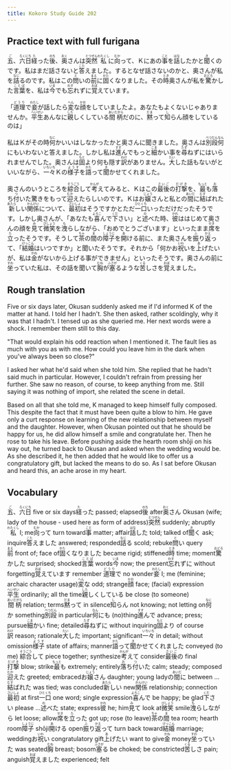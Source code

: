 ```yaml
---
title: Kokoro Study Guide 202
---
```


## Practice text with full furigana

<p>
<ruby><rb>五</rb><rt>ご</rt></ruby>、<ruby><rb>六日</rb><rt>ろくにち</rt></ruby><ruby><rb>経</rb><rt>た</rt></ruby>った<ruby><rb>後</rb><rt>のち</rt></ruby>、<ruby><rb>奥</rb><rt>おく</rt></ruby>さんは<ruby><rb>突然</rb><rt>とつぜん</rt></ruby><ruby><rb>私</rb><rt>わたくし</rt></ruby>に<ruby><rb>向</rb><rt>むか</rt></ruby>って、Ｋにあの<ruby><rb>事</rb><rt>こと</rt></ruby>を<ruby><rb>話</rb><rt>はな</rt></ruby>したかと<ruby><rb>聞</rb><rt>き</rt></ruby>くのです。私はまだ話さないと<ruby><rb>答</rb><rt>こた</rt></ruby>えました。するとなぜ話さないのかと、奥さんが私を<ruby><rb>詰</rb><rt>なじ</rt></ruby>るのです。私はこの<ruby><rb>問</rb><rt>と</rt></ruby>いの<ruby><rb>前</rb><rt>まえ</rt></ruby>に<ruby><rb>固</rb><rt>かた</rt></ruby>くなりました。その<ruby><rb>時</rb><rt>とき</rt></ruby>奥さんが私を<ruby><rb>驚</rb><rt>おどろ</rt></ruby>かした<ruby><rb>言葉</rb><rt>ことば</rt></ruby>を、私は<ruby><rb>今</rb><rt>いま</rt></ruby>でも<ruby><rb>忘</rb><rt>わす</rt></ruby>れずに<ruby><rb>覚</rb><rt>おぼ</rt></ruby>えています。
</p>

<p>
「<ruby><rb>道理</rb><rt>どうり</rt></ruby>で<ruby><rb>妾</rb><rt>わたし</rt></ruby>が話したら<ruby><rb>変</rb><rt>へん</rt></ruby>な<ruby><rb>顔</rb><rt>かお</rt></ruby>をしていましたよ。あなたもよくないじゃありませんか。<ruby><rb>平生</rb><rt>へいぜい</rt></ruby>あんなに<ruby><rb>親</rb><rt>した</rt></ruby>しくしている<ruby><rb>間柄</rb><rt>あいだがら</rt></ruby>だのに、<ruby><rb>黙</rb><rt>だま</rt></ruby>って<ruby><rb>知</rb><rt>し</rt></ruby>らん顔をしているのは」
</p>

<p>
私はＫがその時<ruby><rb>何</rb><rt>なに</rt></ruby>かいいはしなかったかと奥さんに聞きました。奥さんは<ruby><rb>別段</rb><rt>べつだん</rt></ruby><ruby><rb>何</rb><rt>なん</rt></ruby>にもいわないと答えました。しかし私は<ruby><rb>進</rb><rt>すす</rt></ruby>んでもっと<ruby><rb>細</rb><rt>こま</rt></ruby>かい事を<ruby><rb>尋</rb><rt>たず</rt></ruby>ねずにはいられませんでした。奥さんは<ruby><rb>固</rb><rt>もと</rt></ruby>より何も隠す<ruby><rb>訳</rb><rt>わけ</rt></ruby>がありません。<ruby><rb>大</rb><rt>たい</rt></ruby>した話もないがといいながら、<ruby><rb>一々</rb><rt>いちいち</rt></ruby>Ｋの<ruby><rb>様子</rb><rt>ようす</rt></ruby>を<ruby><rb>語</rb><rt>かた</rt></ruby>って<ruby><rb>聞</rb><rt>き</rt></ruby>かせてくれました。
</p>

<p>
奥さんのいうところを<ruby><rb>綜合</rb><rt>そうごう</rt></ruby>して<ruby><rb>考</rb><rt>かんが</rt></ruby>えてみると、Ｋはこの<ruby><rb>最後</rb><rt>さいご</rt></ruby>の<ruby><rb>打撃</rb><rt>だげき</rt></ruby>を、<ruby><rb>最</rb><rt>もっと</rt></ruby>も<ruby><rb>落</rb><rt>お</rt></ruby>ち<ruby><rb>付</rb><rt>つ</rt></ruby>いた驚きをもって<ruby><rb>迎</rb><rt>むか</rt></ruby>えたらしいのです。Ｋはお<ruby><rb>嬢</rb><rt>じょう</rt></ruby>さんと私との<ruby><rb>間</rb><rt>あいだ</rt></ruby>に<ruby><rb>結</rb><rt>むす</rt></ruby>ばれた<ruby><rb>新</rb><rt>あたら</rt></ruby>しい<ruby><rb>関係</rb><rt>かんけい</rt></ruby>について、<ruby><rb>最初</rb><rt>さいしょ</rt></ruby>はそうですかとただ<ruby><rb>一口</rb><rt>ひとくち</rt></ruby>いっただけだったそうです。しかし奥さんが、「あなたも<ruby><rb>喜</rb><rt>よろこ</rt></ruby>んで<ruby><rb>下</rb><rt>くだ</rt></ruby>さい」と<ruby><rb>述</rb><rt>の</rt></ruby>べた時、<ruby><rb>彼</rb><rt>かれ</rt></ruby>ははじめて奥さんの顔を<ruby><rb>見</rb><rt>み</rt></ruby>て<ruby><rb>微笑</rb><rt>びしょう</rt></ruby>を<ruby><rb>洩</rb><rt>も</rt></ruby>らしながら、「おめでとうございます」といったまま<ruby><rb>席</rb><rt>せき</rt></ruby>を<ruby><rb>立</rb><rt>た</rt></ruby>ったそうです。そうして<ruby><rb>茶</rb><rt>ちゃ</rt></ruby>の<ruby><rb>間</rb><rt>ま</rt></ruby>の<ruby><rb>障子</rb><rt>しょうじ</rt></ruby>を<ruby><rb>開</rb><rt>あ</rt></ruby>ける前に、また奥さんを<ruby><rb>振</rb><rt>ふ</rt></ruby>り<ruby><rb>返</rb><rt>かえ</rt></ruby>って、「<ruby><rb>結婚</rb><rt>けっこん</rt></ruby>はいつですか」と聞いたそうです。それから「何かお<ruby><rb>祝</rb><rt>いわ</rt></ruby>いを<ruby><rb>上</rb><rt>あ</rt></ruby>げたいが、私は<ruby><rb>金</rb><rt>かね</rt></ruby>がないから上げる事ができません」といったそうです。奥さんの前に<ruby><rb>坐</rb><rt>すわ</rt></ruby>っていた私は、その話を聞いて<ruby><rb>胸</rb><rt>むね</rt></ruby>が<ruby><rb>塞</rb><rt>ふさが</rt></ruby>るような<ruby><rb>苦</rb><rt>くる</rt></ruby>しさを<ruby><rb>覚</rb><rt>おぼ</rt></ruby>えました。
</p>


## Rough translation

Five or six days later, Okusan suddenly asked me if I'd informed K of the matter at hand. I told her I hadn't. She then asked, rather scoldingly, why it was that I hadn't. I tensed up as she queried me. Her next words were a shock. I remember them still to this day.

"That would explain his odd reaction when I mentioned it. The fault lies as much with you as with me. How could you leave him in the dark when you've always been so close?"

I asked her what he'd said when she told him. She replied that he hadn't said much in particular. However, I couldn't refrain from pressing her further. She saw no reason, of course, to keep anything from me. Still saying it was nothing of import, she related the scene in detail.

Based on all that she told me, K managed to keep himself fully composed. This despite the fact that it must have been quite a blow to him. He gave only a curt response on learning of the new relationship between myself and the daughter. However, when Okusan pointed out that he should be happy for us, he did allow himself a smile and congratulate her. Then he rose to take his leave. Before pushing aside the hearth room shōji on his way out, he turned back to Okusan and asked when the wedding would be. As she described it, he then added that he would like to offer us a congratulatory gift, but lacked the means to do so. As I sat before Okusan and heard this, an ache arose in my heart. 


## Vocabulary

<p>
<span class="vocabstudy"><ruby><rb>五</rb><rt>ご</rt></ruby>、<ruby><rb>六日</rb><rt>ろくにち</rt></ruby>&nbsp;five or six days</span><span class="vocabstudy"><ruby><rb>経</rb><rt>た</rt></ruby>った&nbsp;passed; elapsed</span><span class="vocabstudy"><ruby><rb>後</rb><rt>のち</rt></ruby>&nbsp;after</span><span class="vocabstudy"><ruby><rb>奥</rb><rt>おく</rt></ruby>さん&nbsp;Okusan (wife; lady of the house - used here as form of address)</span><span class="vocabstudy"><ruby><rb>突然</rb><rt>とつぜん</rt></ruby>&nbsp;suddenly; abruptly</span><span class="vocabstudy"><ruby><rb>私</rb><rt>わたくし</rt></ruby>&nbsp;I; me</span><span class="vocabstudy"><ruby><rb>向</rb><rt>むか</rt></ruby>って&nbsp;turn toward</span><span class="vocabstudy"><ruby><rb>事</rb><rt>こと</rt></ruby>&nbsp;matter; affair</span><span class="vocabstudy"><ruby><rb>話</rb><rt>はな</rt></ruby>した&nbsp;told; talked of</span><span class="vocabstudy"><ruby><rb>聞</rb><rt>き</rt></ruby>く&nbsp;ask; inquire</span><span class="vocabstudy"><ruby><rb>答</rb><rt>こた</rt></ruby>えました&nbsp;answered; responded</span><span class="vocabstudy"><ruby><rb>詰</rb><rt>なじ</rt></ruby>る&nbsp;scold; rebuke</span><span class="vocabstudy"><ruby><rb>問</rb><rt>と</rt></ruby>い&nbsp;query</span><span class="vocabstudy"><ruby><rb>前</rb><rt>まえ</rt></ruby>&nbsp;front of; face of</span><span class="vocabstudy"><ruby><rb>固</rb><rt>かた</rt></ruby>くなりました&nbsp;became rigid; stiffened</span><span class="vocabstudy"><ruby><rb>時</rb><rt>とき</rt></ruby>&nbsp;time; moment</span><span class="vocabstudy"><ruby><rb>驚</rb><rt>おどろ</rt></ruby>かした&nbsp;surprised; shocked</span><span class="vocabstudy"><ruby><rb>言葉</rb><rt>ことば</rt></ruby>&nbsp;words</span><span class="vocabstudy"><ruby><rb>今</rb><rt>いま</rt></ruby>&nbsp;now; the present</span><span class="vocabstudy"><ruby><rb>忘</rb><rt>わす</rt></ruby>れずに&nbsp;without forgetting</span><span class="vocabstudy"><ruby><rb>覚</rb><rt>おぼ</rt></ruby>えています&nbsp;remember</span>
<span class="vocabstudy"><ruby><rb>道理</rb><rt>どうり</rt></ruby>で&nbsp;no wonder</span><span class="vocabstudy"><ruby><rb>妾</rb><rt>わたし</rt></ruby>&nbsp;I; me (feminine; archaic character usage)</span><span class="vocabstudy"><ruby><rb>変</rb><rt>へん</rt></ruby>な&nbsp;odd; strange</span><span class="vocabstudy"><ruby><rb>顔</rb><rt>かお</rt></ruby>&nbsp;face; (facial) expression</span><span class="vocabstudy"><ruby><rb>平生</rb><rt>へいぜい</rt></ruby>&nbsp;ordinarily; all the time</span><span class="vocabstudy"><ruby><rb>親</rb><rt>した</rt></ruby>しくしている&nbsp;be close (to someone)</span><span class="vocabstudy"><ruby><rb>間柄</rb><rt>あいだがら</rt></ruby>&nbsp;relation; terms</span><span class="vocabstudy"><ruby><rb>黙</rb><rt>だま</rt></ruby>って&nbsp;in silence</span><span class="vocabstudy"><ruby><rb>知</rb><rt>し</rt></ruby>らん&nbsp;not knowing; not letting on</span>
<span class="vocabstudy"><ruby><rb>何</rb><rt>なに</rt></ruby>か&nbsp;something</span><span class="vocabstudy"><ruby><rb>別段</rb><rt>べつだん</rt></ruby>&nbsp;in particular</span><span class="vocabstudy"><ruby><rb>何</rb><rt>なん</rt></ruby>にも&nbsp;(no)thing</span><span class="vocabstudy"><ruby><rb>進</rb><rt>すす</rt></ruby>んで&nbsp;advance; press; pursue</span><span class="vocabstudy"><ruby><rb>細</rb><rt>こま</rt></ruby>かい&nbsp;fine; detailed</span><span class="vocabstudy"><ruby><rb>尋</rb><rt>たず</rt></ruby>ねずに&nbsp;without inquiring</span><span class="vocabstudy"><ruby><rb>固</rb><rt>もと</rt></ruby>より&nbsp;of course</span><span class="vocabstudy"><ruby><rb>訳</rb><rt>わけ</rt></ruby>&nbsp;reason; rationale</span><span class="vocabstudy"><ruby><rb>大</rb><rt>たい</rt></ruby>した&nbsp;important; significant</span><span class="vocabstudy"><ruby><rb>一々</rb><rt>いちいち</rt></ruby>&nbsp;in detail; without omission</span><span class="vocabstudy"><ruby><rb>様子</rb><rt>ようす</rt></ruby>&nbsp;state of affairs; manner</span><span class="vocabstudy"><ruby><rb>語</rb><rt>かた</rt></ruby>って<ruby><rb>聞</rb><rt>き</rt></ruby>かせてくれました&nbsp;conveyed (to me)</span>
<span class="vocabstudy"><ruby><rb>綜合</rb><rt>そうごう</rt></ruby>して&nbsp;piece together; synthesize</span><span class="vocabstudy"><ruby><rb>考</rb><rt>かんが</rt></ruby>えて&nbsp;consider</span><span class="vocabstudy"><ruby><rb>最後</rb><rt>さいご</rt></ruby>の&nbsp;final</span><span class="vocabstudy"><ruby><rb>打撃</rb><rt>だげき</rt></ruby>&nbsp;blow; strike</span><span class="vocabstudy"><ruby><rb>最</rb><rt>もっと</rt></ruby>も&nbsp;extremely; entirely</span><span class="vocabstudy"><ruby><rb>落</rb><rt>お</rt></ruby>ち<ruby><rb>付</rb><rt>つ</rt></ruby>いた&nbsp;calm; steady; composed</span><span class="vocabstudy"><ruby><rb>迎</rb><rt>むか</rt></ruby>えた&nbsp;greeted; embraced</span><span class="vocabstudy">お<ruby><rb>嬢</rb><rt>じょう</rt></ruby>さん&nbsp;daughter; young lady</span><span class="vocabstudy">の<ruby><rb>間</rb><rt>あいだ</rt></ruby>に&nbsp;between ...</span><span class="vocabstudy"><ruby><rb>結</rb><rt>むす</rt></ruby>ばれた&nbsp;was tied; was concluded</span><span class="vocabstudy"><ruby><rb>新</rb><rt>あたら</rt></ruby>しい&nbsp;new</span><span class="vocabstudy"><ruby><rb>関係</rb><rt>かんけい</rt></ruby>&nbsp;relationship; connection</span><span class="vocabstudy"><ruby><rb>最初</rb><rt>さいしょ</rt></ruby>&nbsp;at first</span><span class="vocabstudy"><ruby><rb>一口</rb><rt>ひとくち</rt></ruby>&nbsp;one word; single expression</span><span class="vocabstudy"><ruby><rb>喜</rb><rt>よろこ</rt></ruby>んで&nbsp;be happy; be glad</span><span class="vocabstudy"><ruby><rb>下</rb><rt>くだ</rt></ruby>さい&nbsp;please ...</span><span class="vocabstudy"><ruby><rb>述</rb><rt>の</rt></ruby>べた&nbsp;state; express</span><span class="vocabstudy"><ruby><rb>彼</rb><rt>かれ</rt></ruby>&nbsp;he; him</span><span class="vocabstudy"><ruby><rb>見</rb><rt>み</rt></ruby>て&nbsp;look at</span><span class="vocabstudy"><ruby><rb>微笑</rb><rt>びしょう</rt></ruby>&nbsp;smile</span><span class="vocabstudy"><ruby><rb>洩</rb><rt>も</rt></ruby>らしながら&nbsp;let loose; allow</span><span class="vocabstudy"><ruby><rb>席</rb><rt>せき</rt></ruby>を<ruby><rb>立</rb><rt>た</rt></ruby>った&nbsp;got up; rose (to leave)</span><span class="vocabstudy"><ruby><rb>茶</rb><rt>ちゃ</rt></ruby>の<ruby><rb>間</rb><rt>ま</rt></ruby>&nbsp;tea room; hearth room</span><span class="vocabstudy"><ruby><rb>障子</rb><rt>しょうじ</rt></ruby>&nbsp;shōji</span><span class="vocabstudy"><ruby><rb>開</rb><rt>あ</rt></ruby>ける&nbsp;open</span><span class="vocabstudy"><ruby><rb>振</rb><rt>ふ</rt></ruby>り<ruby><rb>返</rb><rt>かえ</rt></ruby>って&nbsp;turn back toward</span><span class="vocabstudy"><ruby><rb>結婚</rb><rt>けっこん</rt></ruby>&nbsp;marriage; wedding</span><span class="vocabstudy">お<ruby><rb>祝</rb><rt>いわ</rt></ruby>い&nbsp;congratulatory gift</span><span class="vocabstudy"><ruby><rb>上</rb><rt>あ</rt></ruby>げたい&nbsp;want to give</span><span class="vocabstudy"><ruby><rb>金</rb><rt>かね</rt></ruby>&nbsp;money</span><span class="vocabstudy"><ruby><rb>坐</rb><rt>すわ</rt></ruby>っていた&nbsp;was seated</span><span class="vocabstudy"><ruby><rb>胸</rb><rt>むね</rt></ruby>&nbsp;breast; bosom</span><span class="vocabstudy"><ruby><rb>塞</rb><rt>ふさが</rt></ruby>る&nbsp;be choked; be constricted</span><span class="vocabstudy"><ruby><rb>苦</rb><rt>くる</rt></ruby>しさ&nbsp;pain; anguish</span><span class="vocabstudy"><ruby><rb>覚</rb><rt>おぼ</rt></ruby>えました&nbsp;experienced; felt</span>
</p>

